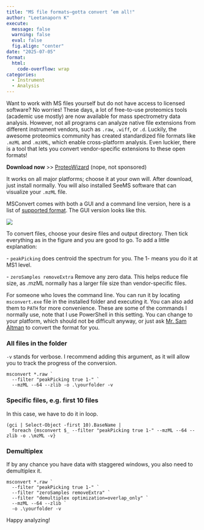 ```yaml
---
title: "MS file formats—gotta convert ’em all!"
author: "Leetanaporn K"
execute: 
  message: false
  warning: false
  eval: false
  fig.align: "center"
date: "2025-07-05"
format:
  html:
    code-overflow: wrap
categories: 
  - Instrument
  - Analysis
---
```


Want to work with MS files yourself but do not have access to licensed software? No worries! These days, a lot of free-to-use proteomics tools (academic use mostly) are now available for mass spectrometry data analysis. However, not all programs can analyze native file extensions from different instrument vendors, such as `.raw`, `.wiff`, or `.d`. Luckily, the awesome proteomics community has created standardized file formats like `.mzML` and `.mzXML`, which enable cross-platform analysis. Even luckier, there is a tool that lets you convert vendor-specific extensions to these open formats!

**Download now** \>\> [ProteoWizard](https://proteowizard.sourceforge.io/download.html){target="_blank"} (nope, not sponsored)

It works on all major platforms; choose it at your own will. After download, just install normally. You will also installed SeeMS software that can visualize your `.mzML` file.

MSConvert comes with both a GUI and a command line version, here is a list of [supported format](https://proteowizard.sourceforge.io/doc_users.html#SupportedFormats){target="_blank"}. The GUI version looks like this.

![](data/msconvert.png)

To convert files, choose your desire files and output directory. Then tick everything as in the figure and you are good to go. To add a little explanation:

\- `peakPicking` does centroid the spectrum for you. The 1- means you do it at MS1 level.

\- `zeroSamples removeExtra` Remove any zero data. This helps reduce file size, as .mzML normally has a larger file size than vendor-specific files.

For someone who loves the command line. You can run it by locating `msconvert.exe` file in the installed folder and executing it. You can also add them to `PATH` for more convenience. These are some of the commands I normally use, note that I use PowerShell in this setting. You can change to your platform, which should not be difficult anyway, or just ask [Mr. Sam Altman](https://openai.com/index/chatgpt/){target="_blank"} to convert the format for you.

### All files in the folder

`-v` stands for verbose. I recommend adding this argument, as it will allow you to track the progress of the conversion.

```         
msconvert *.raw `
  --filter "peakPicking true 1-" `
  --mzML --64 --zlib -o .\yourfolder -v 
```

### Specific files, e.g. first 10 files

In this case, we have to do it in loop.

```         
(gci | Select-Object -first 10).BaseName | 
  foreach {msconvert $_ --filter "peakPicking true 1-" --mzML --64 --zlib -o .\mzML -v} 
```

### Demultiplex

If by any chance you have data with staggered windows, you also need to demultiplex it.

```         
msconvert *.raw `
  --filter "peakPicking true 1-" `
  --filter "zeroSamples removeExtra" `
  --filter "demultiplex optimization=overlap_only" `
  --mzML --64 --zlib `
  -o .\yourfolder -v 
```

Happy analyzing!
